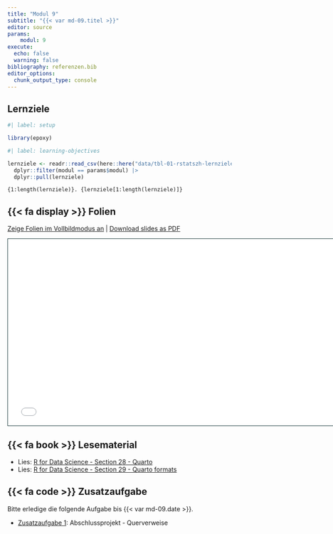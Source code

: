 ```yaml
---
title: "Modul 9"
subtitle: "{{< var md-09.titel >}}"
editor: source
params:
    modul: 9
execute: 
  echo: false
  warning: false
bibliography: referenzen.bib
editor_options: 
  chunk_output_type: console
---
```


## Lernziele

```r
#| label: setup

library(epoxy)
```

```r
#| label: learning-objectives

lernziele <- readr::read_csv(here::here("data/tbl-01-rstatszh-lernziele.csv")) |> 
  dplyr::filter(modul == params$modul) |>
  dplyr::pull(lernziele)

```

```epoxy
{1:length(lernziele)}. {lernziele[1:length(lernziele)]}
```

## {{< fa display >}} Folien

[Zeige Folien im Vollbildmodus an](../folien/md-09-quarto.html) | [Download slides as PDF](https://github.com/rstatszh-k009/website/blob/main/folien/md-09-quarto.pdf)

```{=html}
<iframe class="slide-deck" src="../folien/md-09-quarto.html" height="420" width="747" style="border: 1px solid #123233;"></iframe>
```

## {{< fa book >}} Lesematerial

- Lies: [R for Data Science - Section 28 - Quarto](https://r4ds.hadley.nz/quarto)
- Lies: [R for Data Science - Section 29 - Quarto formats](https://r4ds.hadley.nz/quarto-formats)

## {{< fa code >}} Zusatzaufgabe

Bitte erledige die folgende Aufgabe bis {{< var md-09.date >}}.

- [Zusatzaufgabe 1](../zusatzaufgaben/md-09/za-09-01-abschlussprojekt.qmd): Abschlussprojekt - Querverweise 